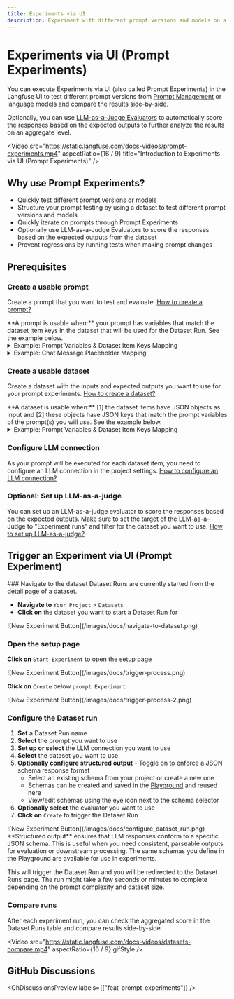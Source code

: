 ```yaml
---
title: Experiments via UI
description: Experiment with different prompt versions and models on a dataset and compare the results side-by-side directly from the Langfuse UI.
---
```


# Experiments via UI (Prompt Experiments)

You can execute Experiments via UI (also called Prompt Experiments) in the Langfuse UI to test different prompt versions from [Prompt Management](/docs/prompt-management) or language models and compare the results side-by-side.

Optionally, you can use [LLM-as-a-Judge Evaluators](/docs/evaluation/evaluation-methods/llm-as-a-judge) to automatically score the responses based on the expected outputs to further analyze the results on an aggregate level.

<Video
  src="https://static.langfuse.com/docs-videos/prompt-experiments.mp4"
  aspectRatio={16 / 9}
  title="Introduction to Experiments via UI (Prompt Experiments)"
/>

## Why use Prompt Experiments?

- Quickly test different prompt versions or models
- Structure your prompt testing by using a dataset to test different prompt versions and models
- Quickly iterate on prompts through Prompt Experiments
- Optionally use LLM-as-a-Judge Evaluators to score the responses based on the expected outputs from the dataset
- Prevent regressions by running tests when making prompt changes

## Prerequisites

<Steps>

### Create a usable prompt

Create a prompt that you want to test and evaluate. [How to create a prompt?](/docs/prompt-management/get-started)

<Callout type="info">
  **A prompt is usable when:** your prompt has variables that match the dataset
  item keys in the dataset that will be used for the Dataset Run. See the
  example below.
</Callout>

<details>
<summary>Example: Prompt Variables & Dataset Item Keys Mapping</summary>
<div className="grid md:grid-cols-1 gap-4">
<div>

<br />
**Prompt:**

```bash You are a Langfuse expert. Answer based on:
{{ documentation }}

Question: {{question}}

```

</div>
<div>

<br />
**Dataset Item:**

```json
{
  "documentation": "Langfuse is an LLM Engineering Platform",
  "question": "What is Langfuse?"
}
```

</div>
</div>

In this example:

- The prompt variable `{{documentation}}` maps to the JSON key `"documentation"`
- The prompt variable `{{question}}` maps to the JSON key `"question"`
- Both keys must exist in the dataset item's input JSON for the experiment to run successfully

</details>

<details>
<summary>Example: Chat Message Placeholder Mapping</summary>

In addition to variables, you can also map placeholders in chat message prompts to dataset item keys.
This is useful when the dataset item also contains for example a chat message history to use.
Your chat prompt needs to contain a placeholder with a name. Variables within placeholders are not resolved.

**Chat Prompt:**
Placeholder named: `message_history`

**Dataset Item:**

```json
{
  "message_history": [
    {
      "role": "user",
      "content": "What is Langfuse?"
    },
    {
      "role": "assistant",
      "content": "Langfuse is a tool for tracking and analyzing the performance of language models."
    }
  ],
  "question": "What is Langfuse?"
}
```

In this example:

- The chat prompt placeholder `message_history` maps to the JSON key `"message_history"`.
- The prompt variable `{{question}}` maps to the JSON key `"question"` in a variable not within a placeholder message.
- Both keys must exist in the dataset item's input JSON for the experiment to run successfully

</details>

### Create a usable dataset

Create a dataset with the inputs and expected outputs you want to use for your prompt experiments. [How to create a dataset?](/docs/evaluation/dataset-runs/datasets)

<Callout type="info">
  **A dataset is usable when:** [1] the dataset items have JSON objects as input
  and [2] these objects have JSON keys that match the prompt variables of the
  prompt(s) you will use. See the example below.
</Callout>

 <details>
<summary>Example: Prompt Variables & Dataset Item Keys Mapping</summary>
<div className="grid md:grid-cols-1 gap-4">
<div>

<br />
**Prompt:**

```bash You are a Langfuse expert. Answer based on:
{{ documentation }}

Question: {{question}}

```

</div>
<div>

<br />
**Dataset Item:**

```json
{
  "documentation": "Langfuse is an LLM Engineering Platform",
  "question": "What is Langfuse?"
}
```

</div>
</div>

In this example:

- The prompt variable `{{documentation}}` maps to the JSON key `"documentation"`
- The prompt variable `{{question}}` maps to the JSON key `"question"`
- Both keys must exist in the dataset item's input JSON for the experiment to run successfully

</details>

### Configure LLM connection

As your prompt will be executed for each dataset item, you need to configure an LLM connection in the project settings. [How to configure an LLM connection?](/docs/administration/llm-connection)

### Optional: Set up LLM-as-a-judge

You can set up an LLM-as-a-judge evaluator to score the responses based on the expected outputs. Make sure to set the target of the LLM-as-a-Judge to "Experiment runs" and filter for the dataset you want to use. [How to set up LLM-as-a-judge?](/docs/evaluation/evaluation-methods/llm-as-a-judge)

</Steps>

## Trigger an Experiment via UI (Prompt Experiment)

<Steps>
### Navigate to the dataset
Dataset Runs are currently started from the detail page of a dataset.

- **Navigate to** `Your Project` > `Datasets`
- **Click on** the dataset you want to start a Dataset Run for

<Frame border fullWidth>
  ![New Experiment Button](/images/docs/navigate-to-dataset.png)
</Frame>

### Open the setup page

**Click on** `Start Experiment` to open the setup page

<Frame border fullWidth>
  ![New Experiment Button](/images/docs/trigger-process.png)
</Frame>

**Click on** `Create` below `prompt Experiment`

<Frame border>
  ![New Experiment Button](/images/docs/trigger-process-2.png)
</Frame>

### Configure the Dataset run

1. **Set** a Dataset Run name
2. **Select** the prompt you want to use
3. **Set up or select** the LLM connection you want to use
4. **Select** the dataset you want to use
5. **Optionally configure structured output** - Toggle on to enforce a JSON schema response format
   - Select an existing schema from your project or create a new one
   - Schemas can be created and saved in the [Playground](/docs/playground) and reused here
   - View/edit schemas using the eye icon next to the schema selector
6. **Optionally select** the evaluator you want to use
7. **Click on** `Create` to trigger the Dataset Run

<Frame border>
  ![New Experiment Button](/images/docs/configure_dataset_run.png)
</Frame>

<Callout type="info">
**Structured output** ensures that LLM responses conform to a specific JSON schema. This is useful when you need consistent, parseable outputs for evaluation or downstream processing. The same schemas you define in the Playground are available for use in experiments.
</Callout>

This will trigger the Dataset Run and you will be redirected to the Dataset Runs page. The run might take a few seconds or minutes to complete depending on the prompt complexity and dataset size.

### Compare runs

After each experiment run, you can check the aggregated score in the Dataset Runs table and compare results side-by-side.

<Video
  src="https://static.langfuse.com/docs-videos/datasets-compare.mp4"
  aspectRatio={16 / 9}
  gifStyle
/>

</Steps>

## GitHub Discussions


<GhDiscussionsPreview labels={["feat-prompt-experiments"]} />
